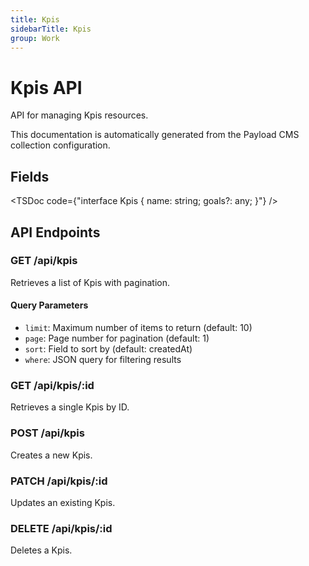 ```yaml
---
title: Kpis
sidebarTitle: Kpis
group: Work
---
```



# Kpis API

API for managing Kpis resources.

<Callout type="info">
  This documentation is automatically generated from the Payload CMS collection configuration.
</Callout>


## Fields

<TSDoc code={"interface Kpis {
  name: string;
  goals?: any;
}"} />




## API Endpoints

### GET /api/kpis
Retrieves a list of Kpis with pagination.

#### Query Parameters
- `limit`: Maximum number of items to return (default: 10)
- `page`: Page number for pagination (default: 1)
- `sort`: Field to sort by (default: createdAt)
- `where`: JSON query for filtering results

### GET /api/kpis/:id
Retrieves a single Kpis by ID.

### POST /api/kpis
Creates a new Kpis.

### PATCH /api/kpis/:id
Updates an existing Kpis.

### DELETE /api/kpis/:id
Deletes a Kpis.

